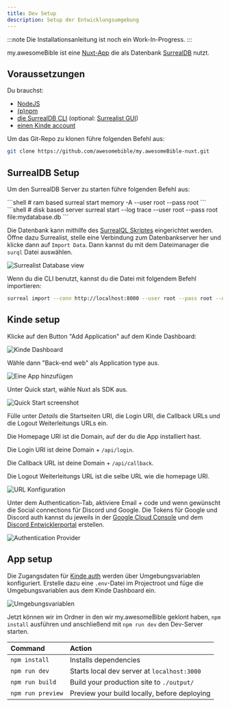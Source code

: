 ```yaml
---
title: Dev Setup
description: Setup der Entwicklungsumgebung
---
```


:::note
 Die Installationsanleitung ist noch ein Work-In-Progress.
:::

my.awesomeBible ist eine [Nuxt-App](https://nuxt.com) die als Datenbank [SurrealDB](https://surrealdb.com) nutzt.

## Voraussetzungen
Du brauchst:
- [NodeJS](https://nodejs.org)
- [(p)npm](https://pnpm.io/)
- [die SurrealDB CLI](https://surrealdb.com/docs/surrealdb/installation) (optional: [Surrealist GUI](https://surrealdb.com/docs/surrealist/installation))
- [einen Kinde account](https://kinde.com)

Um das Git-Repo zu klonen führe folgenden Befehl aus:

```sh
git clone https://github.com/awesomebible/my.awesomeBible-nuxt.git
```

## SurrealDB Setup
Um den SurrealDB Server zu starten führe folgenden Befehl aus:

<Tabs>
  <TabItem label="Temporärer Server">
    ```shell
    # ram based
    surreal start memory -A --user root --pass root
    ```
  </TabItem>
  <TabItem label="Persistenter Server">
    ```shell
    # disk based server
    surreal start --log trace --user root --pass root file:mydatabase.db
    ```
  </TabItem>
</Tabs>

Die Datenbank kann mithilfe des [SurrealQL Skriptes](/files/myawesomebible/2024-08-20.surql) eingerichtet werden. Öffne dazu Surrealist, stelle eine Verbindung zum Datenbankserver her und klicke dann auf `Import Data`. Dann kannst du mit dem Dateimanager die ``surql`` Datei auswählen.

![Surrealist Database view](../../../assets/surrealdb_import.png)

Wenn du die CLI benutzt, kannst du die Datei mit folgendem Befehl importieren:

```sh
surreal import --conn http://localhost:8000 --user root --pass root --ns test --db test <pfad_zur_surql_datei>
```

## Kinde setup
Klicke auf den Button "Add Application" auf dem Kinde Dashboard:

![Kinde Dashboard](../../../assets/kinde-screenshots/dashboard.png)

Wähle dann "Back-end web" als Application type aus.

![Eine App hinzufügen](../../../assets/kinde-screenshots/add_app.png)

Unter Quick start, wähle Nuxt als SDK aus.

![Quick Start screenshot](../../../assets/kinde-screenshots/quickstart.png)

Fülle unter *Details* die Startseiten URI, die Login URI, die Callback URLs und die Logout Weiterleitungs URLs ein.

Die Homepage URI ist die Domain, auf der du die App installiert hast.

Die Login URI ist deine Domain + `/api/login`.

Die Callback URL ist deine Domain + `/api/callback`.

Die Logout Weiterleitungs URL ist die selbe URL wie die homepage URI.

![URL Konfiguration](../../../assets/kinde-screenshots/callback.png)

Unter dem Authentication-Tab, aktiviere Email + code und wenn gewünscht die Social connections für Discord und Google.
Die Tokens für Google und Discord auth kannst du jeweils in der [Google Cloud Console](https://console.cloud.google.com/apis/credentials) und dem [Discord Entwicklerportal](https://discord.com/developers) erstellen.

![Authentication Provider](../../../assets/kinde-screenshots/auth_providers.png)

## App setup

Die Zugangsdaten für [Kinde auth](https://kinde.com) werden über Umgebungsvariablen konfiguriert.
Erstelle dazu eine `.env`-Datei im Projectroot und füge die Umgebungsvariablen aus dem Kinde Dashboard ein.

![Umgebungsvariablen](../../../assets/kinde-screenshots/envfile.png)

Jetzt können wir im Ordner in den wir my.awesomeBible geklont haben, `npm install` ausführen und anschließend mit `npm run dev` den Dev-Server starten.

| Command                   | Action                                           |
| :------------------------ | :----------------------------------------------- |
| `npm install`             | Installs dependencies                            |
| `npm run dev`             | Starts local dev server at `localhost:3000`      |
| `npm run build`           | Build your production site to `./output/`        |
| `npm run preview`         | Preview your build locally, before deploying     |